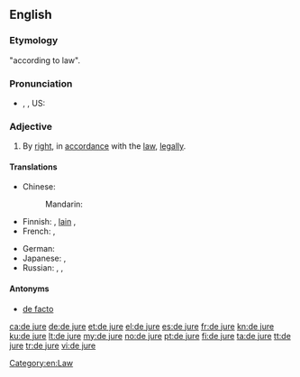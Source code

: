 ==English==
{{wikipedia}}

===Etymology===
{{etyl|la}} "according to law".

===Pronunciation===
* {{IPA|/deɪˈʤʊəreɪ/}}, {{IPA|/deɪˈjʊəreɪ/}}, US: {{IPA|/diːˈʤʊri/}}

===Adjective===
{{en-adj|head=[[de]] [[jure]]|-}}

# By [[right]], in [[accordance]] with the [[law]], [[legally]].

====Translations====
{{trans-top|by right}}
* Chinese:
*: Mandarin: {{t|zh|法律|tr=ànzhào fǎlǜ|alt=按照法律|sc=Hani}}
* Finnish: {{t+|fi|de jure}}, [[laki#Finnish|lain]] {{t+|fi|mukaan}}, {{t-|fi|laillisesti}}
* French: {{t+|fr|de jure}}, {{t+|fr|de droit}}
{{trans-mid}}
* German: {{t+|de|de jure}}
* Japanese: {{t-|ja|デ・ジュリ|tr=de-juri|sc=Jpan}}, {{t-|ja|法律上|tr=ほうりつじょうの, hōritsujō no|alt=法律上の|sc=Jpan}}
* Russian: {{t+|ru|де-юре|tr=dɛ-júrɛ|sc=Cyrl}}, {{t+|ru|юридический|tr=juridíčeskij|sc=Cyrl}}, {{t+|ru|право|tr=po právu|alt=по праву|sc=Cyrl}}
{{trans-bottom}}

====Antonyms====
* [[de facto]]

[[Category:en:Law]]

[[ca:de jure]]
[[de:de jure]]
[[et:de jure]]
[[el:de jure]]
[[es:de jure]]
[[fr:de jure]]
[[kn:de jure]]
[[ku:de jure]]
[[lt:de jure]]
[[my:de jure]]
[[no:de jure]]
[[pt:de jure]]
[[fi:de jure]]
[[ta:de jure]]
[[tt:de jure]]
[[tr:de jure]]
[[vi:de jure]]